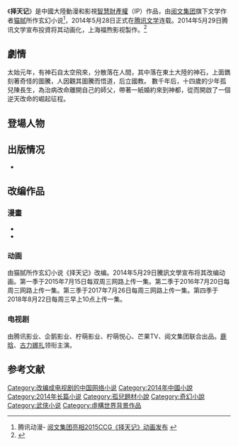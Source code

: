 《'''择天记'''》是中國大陸動漫和影視[[智慧財產權|智慧財產權]]（IP）作品，由[[阅文集团|阅文集团]]旗下文学作者[[猫腻_(网络作家)|猫腻]]所作玄幻小说<ref>腾讯动漫- [http://comic.qq.com/a/20150711/018440.htm 阅文集团亮相2015CCG《择天记》动画发布] {{Wayback|url=http://comic.qq.com/a/20150711/018440.htm |date=20180612142521 }}</ref>，2014年5月28日正式在[[腾讯文学|腾讯文学]]连载。2014年5月29日腾讯文学宣布投資将其动画化，上海福煦影视製作。<ref>{{Cite web |url=http://science.china.com.cn/2016-07/27/content_8920370.htm |title=中科網-擇天記粉丝很给力 |access-date=2016-08-25 |archive-date=2017-01-12 |archive-url=https://web.archive.org/web/20170112201332/http://science.china.com.cn/2016-07/27/content_8920370.htm |dead-url=no }}</ref>

==劇情==
太始元年，有神石自太空飛來，分散落在人間，其中落在東土大陸的神石，上面鐫刻著奇怪的圖騰，人因觀其圖騰而悟道，后立國教。 數千年后，十四歲的少年孤兒陳長生，為治病改命離開自己的師父，帶著一紙婚約來到神都，從而開啟了一個逆天改命的崛起征程。

==登場人物==
{{main|择天记角色列表}}

== 出版情况 ==
*{{cite book| author=猫腻|publisher=吉林美术出版社|date=2015-09-01|origyear=2015|pages=304頁|ISBN=978-755-750-002-3|language=zh|title=《择天记》| url=https://archive.org/details/zetianjiyi0001maon}}{{zh-hans}}

== 改编作品 ==
=== 漫畫 ===
*{{cite book| author1=猫腻|publisher=吉林美术出版社|date=2016-01-01|origyear=2016|pages=135頁|ISBN=978-755-750-508-0|language=zh|title=《择天记》01|author2=许培育|author3=袁蕾}}{{zh-hans}}
*{{cite book| author1=猫腻|publisher=吉林美术出版社|date=2016-01-01|origyear=2016|pages=130頁|ISBN=978-755-750-509-7|language=zh|title=《择天记》02|author2=许培育|author3=袁蕾}}{{zh-hans}}

=== 动画 ===
{{main|择天记 (动画)}}
由猫腻所作玄幻小说《择天记》改编。2014年5月29日騰訊文學宣布将其改编动画。第一季于2015年7月15日每双周三网路上传一集。第二季于2016年7月20日每周三网路上传一集。第三季于2017年7月26日每周三网路上传一集。第四季于2018年8月22日每周三早上10点上传一集。

=== 电视剧 ===
{{main|择天记 (电视剧)}}
由腾讯影业、企鹅影业、柠萌影业、柠萌悦心、芒果TV、阅文集团联合出品。[[鹿晗|鹿晗]]、[[古力娜扎|古力娜扎]]领衔主演。

==参考文献==
{{reflist}}

{{Authority control}}
{{DEFAULTSORT:Z择}}
[[Category:改编成电视剧的中国网络小说|Category:改编成电视剧的中国网络小说]]
[[Category:2014年中國小說|Category:2014年中國小說]]
[[Category:2014年长篇小说|Category:2014年长篇小说]]
[[Category:孤兒題材小說|Category:孤兒題材小說]]
[[Category:奇幻小說|Category:奇幻小說]]
[[Category:武侠小说|Category:武侠小说]]
[[Category:虛構世界背景作品|Category:虛構世界背景作品]]